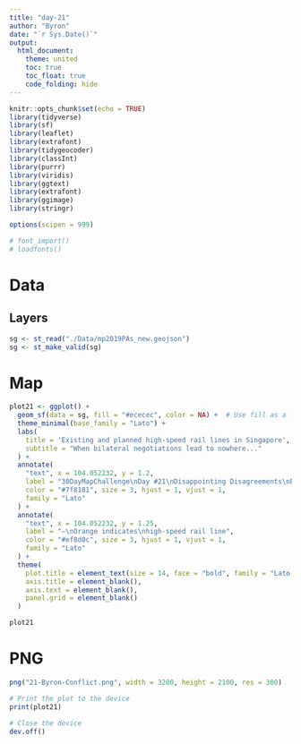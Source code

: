 ```yaml
---
title: "day-21"
author: "Byron"
date: "`r Sys.Date()`"
output:
  html_document:
    theme: united
    toc: true
    toc_float: true
    code_folding: hide
---
```


```r
knitr::opts_chunk$set(echo = TRUE)
library(tidyverse)
library(sf)
library(leaflet)
library(extrafont)
library(tidygeocoder)
library(classInt)
library(purrr)
library(viridis)
library(ggtext)
library(extrafont)
library(ggimage)
library(stringr)

options(scipen = 999)

# font_import()  
# loadfonts()

```

# Data

## Layers

```r
sg <- st_read("./Data/mp2019PAs_new.geojson")
sg <- st_make_valid(sg)
```

# Map

```r
plot21 <- ggplot() +
  geom_sf(data = sg, fill = "#ececec", color = NA) +  # Use fill as a fixed value
  theme_minimal(base_family = "Lato") + 
  labs(
    title = 'Existing and planned high-speed rail lines in Singapore',
    subtitle = "When bilateral negotiations lead to nowhere..."
  ) +
  annotate(
    "text", x = 104.052232, y = 1.2,
    label = "30DayMapChallenge\nDay #21\nDisappointing Disagreements\nByron",
    color = "#7f8181", size = 3, hjust = 1, vjust = 1,
    family = "Lato"
  ) +
  annotate(
    "text", x = 104.052232, y = 1.25,
    label = "—\nOrange indicates\nhigh-speed rail line",
    color = "#ef8d0c", size = 3, hjust = 1, vjust = 1,
    family = "Lato"
  ) +
  theme(
    plot.title = element_text(size = 14, face = "bold", family = "Lato Black"), 
    axis.title = element_blank(),
    axis.text = element_blank(),
    panel.grid = element_blank()
  )

plot21

```

# PNG

```r

png("21-Byron-Conflict.png", width = 3200, height = 2100, res = 300)

# Print the plot to the device
print(plot21)

# Close the device
dev.off()
```
